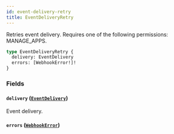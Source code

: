 ```yaml
---
id: event-delivery-retry
title: EventDeliveryRetry
---
```



Retries event delivery. Requires one of the following permissions: MANAGE_APPS.

```graphql
type EventDeliveryRetry {
  delivery: EventDelivery
  errors: [WebhookError!]!
}
```


### Fields

#### `delivery` ([`EventDelivery`](../../../developer/api-reference/objects/event-delivery))

Event delivery.


#### `errors` ([`WebhookError`](../../../developer/api-reference/objects/webhook-error))






